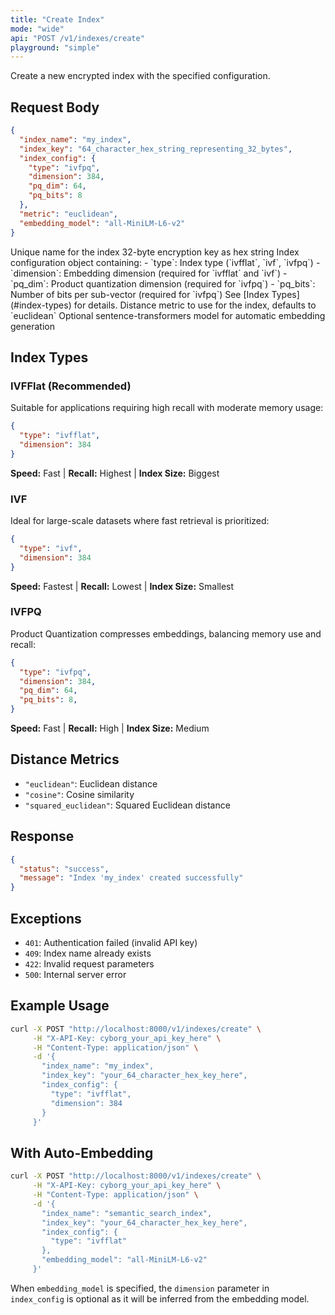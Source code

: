 ```yaml
---
title: "Create Index"
mode: "wide"
api: "POST /v1/indexes/create"
playground: "simple"
---
```


Create a new encrypted index with the specified configuration.

## Request Body

```json
{
  "index_name": "my_index",
  "index_key": "64_character_hex_string_representing_32_bytes",
  "index_config": {
    "type": "ivfpq",
    "dimension": 384,
    "pq_dim": 64,
    "pq_bits": 8
  },
  "metric": "euclidean",
  "embedding_model": "all-MiniLM-L6-v2"
}
```

<Expandable title="parameters">
  <ParamField body="index_name" type="string" required="true">
    Unique name for the index
  </ParamField>
  <ParamField body="index_key" type="string" required="true">
    32-byte encryption key as hex string
  </ParamField>
  <ParamField body="index_config" type="object" required="true">
    Index configuration object containing:
    - `type`: Index type (`ivfflat`, `ivf`, `ivfpq`)
    - `dimension`: Embedding dimension (required for `ivfflat` and `ivf`)
    - `pq_dim`: Product quantization dimension (required for `ivfpq`)
    - `pq_bits`: Number of bits per sub-vector (required for `ivfpq`)
    See [Index Types](#index-types) for details.
  </ParamField>
  <ParamField body="metric" type="string">
    Distance metric to use for the index, defaults to `euclidean`
  </ParamField>
  <ParamField body="embedding_model" type="string">
    Optional sentence-transformers model for automatic embedding generation
  </ParamField>
</Expandable>

## Index Types

### IVFFlat (Recommended)

Suitable for applications requiring high recall with moderate memory usage:

```json
{
  "type": "ivfflat",
  "dimension": 384
}
```

**Speed:** Fast | **Recall:** Highest | **Index Size:** Biggest

### IVF

Ideal for large-scale datasets where fast retrieval is prioritized:

```json
{
  "type": "ivf",
  "dimension": 384
}
```

**Speed:** Fastest | **Recall:** Lowest | **Index Size:** Smallest

### IVFPQ

Product Quantization compresses embeddings, balancing memory use and recall:

```json
{
  "type": "ivfpq",
  "dimension": 384,
  "pq_dim": 64,
  "pq_bits": 8,
}
```

**Speed:** Fast | **Recall:** High | **Index Size:** Medium

## Distance Metrics

- `"euclidean"`: Euclidean distance
- `"cosine"`: Cosine similarity  
- `"squared_euclidean"`: Squared Euclidean distance

## Response

```json
{
  "status": "success",
  "message": "Index 'my_index' created successfully"
}
```

## Exceptions

- `401`: Authentication failed (invalid API key)
- `409`: Index name already exists
- `422`: Invalid request parameters
- `500`: Internal server error

## Example Usage

```bash
curl -X POST "http://localhost:8000/v1/indexes/create" \
     -H "X-API-Key: cyborg_your_api_key_here" \
     -H "Content-Type: application/json" \
     -d '{
       "index_name": "my_index",
       "index_key": "your_64_character_hex_key_here",
       "index_config": {
         "type": "ivfflat",
         "dimension": 384
       }
     }'
```

## With Auto-Embedding

```bash
curl -X POST "http://localhost:8000/v1/indexes/create" \
     -H "X-API-Key: cyborg_your_api_key_here" \
     -H "Content-Type: application/json" \
     -d '{
       "index_name": "semantic_search_index",
       "index_key": "your_64_character_hex_key_here",
       "index_config": {
         "type": "ivfflat"
       },
       "embedding_model": "all-MiniLM-L6-v2"
     }'
```

<Note>When `embedding_model` is specified, the `dimension` parameter in `index_config` is optional as it will be inferred from the embedding model.</Note>
